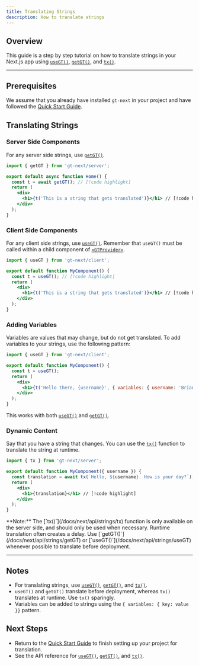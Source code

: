 ```yaml
---
title: Translating Strings
description: How to translate strings
---
```


## Overview

This guide is a step by step tutorial on how to translate strings in your Next.js app using
[`useGT()`](/docs/next/api/strings/useGT), [`getGT()`](/docs/next/api/strings/getGT), and [`tx()`](/docs/next/api/strings/tx).

---

## Prerequisites

We assume that you already have installed `gt-next` in your project and have followed the [Quick Start Guide](/docs/next/tutorials/quickstart).

## Translating Strings

### Server Side Components
For any server side strings, use [`getGT()`](/docs/next/api/strings/getGT).

```jsx title="src/pages/index.jsx" copy
import { getGT } from 'gt-next/server';

export default async function Home() {
  const t = await getGT(); // [!code highlight]
  return (
    <div>
      <h1>{t('This is a string that gets translated')}</h1> // [!code highlight]
    </div>
  );
}
```


### Client Side Components
For any client side strings, use [`useGT()`](/docs/next/api/strings/useGT).
Remember that `useGT()` must be called within a child component of [`<GTProvider>`](/docs/next/api/components/gtprovider).

```jsx title="src/components/MyComponent.jsx" copy
import { useGT } from 'gt-next/client';

export default function MyComponent() {
  const t = useGT(); // [!code highlight]
  return (
    <div>
      <h1>{t('This is a string that gets translated')}</h1> // [!code highlight]
    </div>
  );
}
```

### Adding Variables
Variables are values that may change, but do not get translated.
To add variables to your strings, use the following pattern:

```jsx title="MyComponent.jsx" copy
import { useGT } from 'gt-next/client';

export default function MyComponent() {
  const t = useGT();
  return (
    <div>
      <h1>{t('Hello there, {username}', { variables: { username: 'Brian123' }})}</h1> // [!code highlight]
    </div>
  );
}
```

This works with both [`useGT()`](/docs/next/api/strings/useGT) and [`getGT()`](/docs/next/api/strings/getGT).

### Dynamic Content
Say that you have a string that changes.
You can use the [`tx()`](/docs/next/api/strings/tx) function to translate the string at runtime.

```jsx title="MyComponent.jsx" copy
import { tx } from 'gt-next/server';

export default function MyComponent({ username }) {
  const translation = await tx(`Hello, ${username}. How is your day?`); // [!code highlight]
  return (
    <div>
      <h1>{translation}</h1> // [!code highlight]
    </div>
  );
}
```

<Callout type="warn">
  **Note:**
  The [`tx()`](/docs/next/api/strings/tx) function is only available on the server side, and should only be used when necessary.
  Runtime translation often creates a delay.
  Use [`getGT()`](/docs/next/api/strings/getGT) or [`useGT()`](/docs/next/api/strings/useGT) whenever possible to translate before deployment.
</Callout>

---

## Notes
 * For translating strings, use [`useGT()`](/docs/next/api/strings/useGT), [`getGT()`](/docs/next/api/strings/getGT), and [`tx()`](/docs/next/api/strings/tx).
 * `useGT()` and `getGT()` translate before deployment, whereas `tx()` translates at runtime. Use `tx()` sparingly.
 * Variables can be added to strings using the `{ variables: { key: value }}` pattern.

## Next Steps
 * Return to the [Quick Start Guide](/docs/next/tutorials/quickstart) to finish setting up your project for translation.
 * See the API reference for [`useGT()`](/docs/next/api/strings/useGT), [`getGT()`](/docs/next/api/strings/getGT), and [`tx()`](/docs/next/api/strings/tx).
